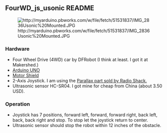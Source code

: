 == FourWD_js_usonic README ==

[[File:http://myarduino.pbworks.com/w/file/fetch/51531837/IMG_2836Usonic%20Mounted.JPG]]

=== Hardware ===
*  Four Wheel Drive (4WD) car by DFRobot (I think at least. I got it at Makershed.)
* [http://arduino.cc/en/Main/ArduinoBoardUno Arduino UNO]
* [http://www.makershed.com/product_p/mkad7.htm Motor Shield]
* 2-Axis Joystick. I am using the [http://www.parallax.com/tabid/768/ProductID/581/Default.aspx Parallax part sold by Radio Shack.]
* Ultrasonic sensor HC-SR04. I got mine for cheap from China (about 3.50 USD).

=== Operation ===
* Joystick has 7 positions, forward left, forward, forward right, back left, back, back right and stop. To stop let the joystick return to center.
* Ultrasonic sensor should stop the robot within 12 inches of the obstacle.

